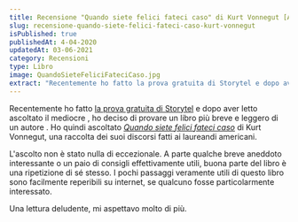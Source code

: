 ```yaml
---
title: Recensione "Quando siete felici fateci caso" di Kurt Vonnegut [Audiolibro]
slug: recensione-quando-siete-felici-fateci-caso-kurt-vonnegut
isPublished: true
publishedAt: 4-04-2020
updatedAt: 03-06-2021
category: Recensioni
type: Libro
image: QuandoSieteFeliciFateciCaso.jpg
extract: "Recentemente ho fatto la prova gratuita di Storytel e dopo aver letto ascoltato il mediocre , ho deciso di provare un libro più breve e leggero di un autore . Ho quindi ascoltato Quando siete felici fateci caso di Kurt Vonnegut, una raccolta dei suoi discorsi fatti ai laureandi americani."
---
```


<Book slug="" />

Recentemente ho fatto [la prova gratuita di Storytel](https://www.storytel.com/it/it/books/560744-Quando-siete-felici-fateci-caso) e dopo aver letto ascoltato il mediocre <InternalLink text="Il settimo giorno di Yu Hua" slug="recensione-il-settimo-giorno-hua-yu" />, ho deciso di provare un libro più breve e leggero di un autore <InternalLink text="che avevo già provato a leggere, ma che non avevo apprezzato" slug="recensione-mattatoio-n-5-vonnegut" />. Ho quindi ascoltato [_Quando siete felici fateci caso_](https://www.storytel.com/it/it/books/560744-Quando-siete-felici-fateci-caso) di Kurt Vonnegut, una raccolta dei suoi discorsi fatti ai laureandi americani.

L'ascolto non è stato nulla di eccezionale. A parte qualche breve aneddoto interessante o un paio di consigli effettivamente utili, buona parte del libro è una ripetizione di sé stesso. I pochi passaggi veramente utili di questo libro sono facilmente reperibili su internet, se qualcuno fosse particolarmente interessato.

Una lettura deludente, mi aspettavo molto di più.